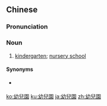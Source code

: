 {{also|幼儿园}}
==Chinese==
{{zh-forms|s=幼儿园|type=21}}

===Pronunciation===
{{zh-pron
|m=yòu'éryuán
|c=jau3 ji4 jyun4-2
|h=gd=yu4 yi2 yan2
|mn=qz,xm:iù-lî-oân/zz:iù-jî-oân
|ma=y
|cat=n
}}

===Noun===
{{zh-noun}}

# [[kindergarten]]; [[nursery school]]

====Synonyms====
* {{qualifier|Taiwan|Hong Kong|dialectal}} {{zh-l|幼稚園}}

[[ko:幼兒園]]
[[ku:幼兒園]]
[[ja:幼兒園]]
[[zh:幼兒園]]